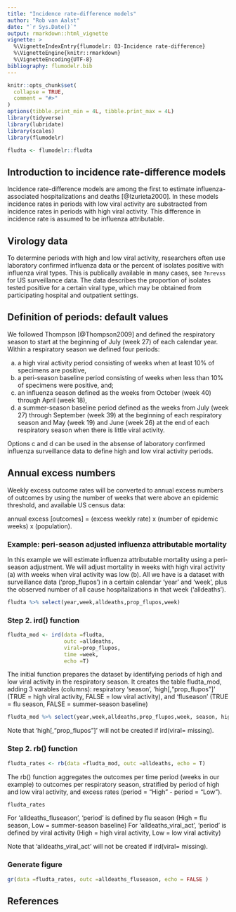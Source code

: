 ```yaml
---
title: "Incidence rate-difference models"
author: "Rob van Aalst"
date: "`r Sys.Date()`"
output: rmarkdown::html_vignette
vignette: >
  %\VignetteIndexEntry{flumodelr: 03-Incidence rate-difference}
  %\VignetteEngine{knitr::rmarkdown}
  %\VignetteEncoding{UTF-8}
bibliography: flumodelr.bib
---
```


```r
knitr::opts_chunk$set(
  collapse = TRUE,
  comment = "#>"
)
options(tibble.print_min = 4L, tibble.print_max = 4L)
library(tidyverse)
library(lubridate)
library(scales)
library(flumodelr)
```

```r
fludta <- flumodelr::fludta
```

## Introduction to incidence rate-difference models

Incidence rate-difference models are among the first to estimate influenza-associated hospitalizations and
deaths [@Izurieta2000]. In these models incidence rates in periods with low viral activity are substracted from incidence rates in periods with high viral activity. This difference in incidence rate is assumed to be influenza attributable.

## Virology data  
To determine periods with high and low viral activity, researchers often use laboratory confirmed influenza data or the percent of isolates positive with influenza viral types. This is publically available in many cases, see `?nrevss` for US surveillance data. The data describes the proportion of isolates tested positive for a certain viral type, which may be obtained from participating hospital and outpatient settings.   

## Definition of periods: default values
We followed Thompson [@Thompson2009] and defined the respiratory season to start at the beginning of July (week 27) of each calendar year. Within a respiratory season we defined four periods:

(a) a high viral activity period consisting of weeks when at least 10% of specimens are positive, 
(b) a peri-season baseline period consisting of weeks when less than 10% of specimens were positive, and;
(c) an influenza season defined as the weeks from October (week 40) through April (week 18),
(d) a summer-season baseline period defined as the weeks from July (week 27) through September (week 39) at the beginning of each respiratory season and May (week 19) and June (week 26) at the end of each respiratory season when there is little viral activity.

Options c and d can be used in the absense of laboratory confirmed influenza surveillance data to define high and low viral activity periods.

## Annual excess numbers
Weekly excess outcome rates will be converted to annual excess numbers of outcomes by using the number of weeks
that were above an epidemic threshold, and available US census data:

annual excess [outcomes] = (excess weekly rate) x (number of epidemic weeks) x (population).

### Example: peri-season adjusted influenza attributable mortality
In this example we will estimate influenza attributable mortality using a peri-season adjustment. We will adjust mortality in weeks with high viral activity (a) with weeks when viral activity was low (b). All we have is a dataset with surveillance data ('prop_flupos') in a certain calendar 'year' and 'week', plus the observed number of all cause hospitalizations in that week ('alldeaths').
```r
fludta %>% select(year,week,alldeaths,prop_flupos,week)
```

### Step 2. ird() function
```r
fludta_mod <- ird(data =fludta, 
                  outc =alldeaths, 
                  viral=prop_flupos, 
                  time =week,
                  echo =T)
```

The initial function prepares the dataset by identifying periods of high and low viral activity in the respiratory season. It creates the table fludta_mod, adding 3 varables (columns): respiratory 'season', 'high[,"prop_flupos"]' (TRUE = high viral activity, FALSE = low viral activity), and 'fluseason' (TRUE = flu season, FALSE = summer-season baseline)
```r
fludta_mod %>% select(year,week,alldeaths,prop_flupos,week, season, high, fluseason)
```

Note that 'high[,"prop_flupos"]' will not be created if ird(viral= missing).

### Step 2. rb() function
```r
fludta_rates <- rb(data =fludta_mod, outc =alldeaths, echo = T)
```

The rb() function aggregates the outcomes per time period (weeks in our example) to outcomes per respiratory season, stratified by period of high and low viral activity, and excess rates (period = "High" - period = "Low").

```r
fludta_rates
```
For 'alldeaths_fluseason', 'period' is defined by flu season (High = flu season, Low = summer-season baseline)
For 'alldeaths_viral_act', 'period' is defined by viral activity (High = high viral activity, Low = low viral activity)

Note that 'alldeaths_viral_act' will not be created if ird(viral= missing).

### Generate figure  
```r
gr(data =fludta_rates, outc =alldeaths_fluseason, echo = FALSE )
```

## References



